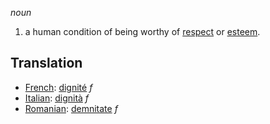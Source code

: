 ''noun''

# a human condition of being worthy of [[respect]] or [[esteem]].
==Translation==
*[[French]]: [[dignité]] ''f''
*[[Italian]]: [[dignità]] ''f''
*[[Romanian]]: [[demnitate]] ''f''